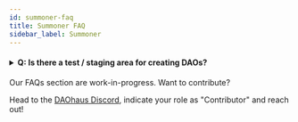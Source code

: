 ```yaml
---
id: summoner-faq
title: Summoner FAQ
sidebar_label: Summoner
---
```


  <h4><details>
  
  <summary>Q: Is there a test / staging area for creating DAOs?</summary>
  
<p>&nbsp;</p>
  
A: Yes, DAOhaus is on Rinkeby and Kovan. It is also really cheap to test on xDAI.
  
  </details></h4>

Our FAQs section are work-in-progress. Want to contribute? 

Head to the [DAOhaus Discord](https://discord.gg/bUd7HqMx), indicate your role as "Contributor" and reach out! 
